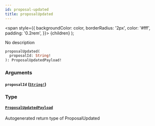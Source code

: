 ```yaml
---
id: proposal-updated
title: proposalUpdated
---
```


<span
style={{
      backgroundColor: color,
      borderRadius: '2px',
      color: '#fff',
      padding: '0.2rem',
    }}>
{children}
</span>
);

No description

```graphql
proposalUpdated(
  proposalId: String!
): ProposalUpdatedPayload!

```

### Arguments

#### `proposalId` ([`String!`](/docs/api/scalars/string))

### Type

#### [`ProposalUpdatedPayload`](/docs/api/objects/proposal-updated-payload)

Autogenerated return type of ProposalUpdated
